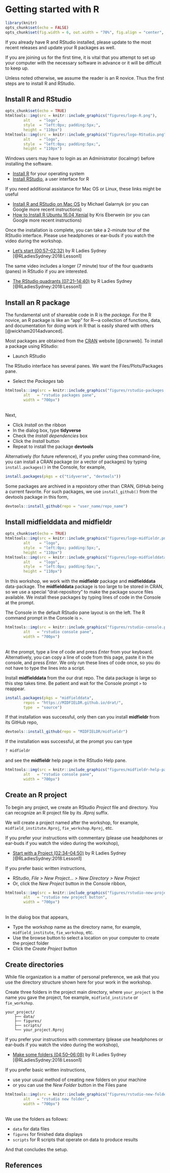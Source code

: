 # Getting started with R {#getting-started}

<!-- This file is included in the book only if it is listed in the _bookdown.yml file. -->

```r
library(knitr)
opts_chunk$set(echo = FALSE)
opts_chunk$set(fig.width = 6, out.width = "70%", fig.align = "center", fig.asp = 0.618, comment = "#>")
```

If you already have R and RStudio installed, please update to the most recent releases and update your R packages as well.

If you are joining us for the first time, it is vital that you attempt to set up your computer with the necessary software in advance or it will be difficult to keep up. 

Unless noted otherwise, we assume the reader is an R novice. Thus the first steps are to install R and RStudio. 






## Install R and RStudio {#install-R-and-RStudio}

```r
opts_chunk$set(echo = TRUE)
htmltools::img(src = knitr::include_graphics("figures/logo-R.png"), 
        alt    = "logo", 
        style  = "left:0px; padding:5px;", 
        height = "110px")
htmltools::img(src = knitr::include_graphics("figures/logo-RStudio.png"), 
        alt    = "logo", 
        style  = "left:0px; padding:5px;", 
        height = "110px")
```


Windows users may have to login as an Administrator (localmgr) before installing the software. 

- [Install R](https://cloud.r-project.org){target="_blank"} for your operating system  
- [Install RStudio](https://www.rstudio.com/products/rstudio/#Desktop){target="_blank"}, a user interface for R  

 

If you need additional assistance for Mac OS or Linux, these links might be useful 

- [Install R and RStudio on Mac OS](https://medium.com/@GalarnykMichael/install-r-and-rstudio-on-mac-e911606ce4f4{target="_blank"}) by Michael Galarnyk (or you can Google more recent instructions)    
- [How to Install R Ubuntu 16.04 Xenial](https://www.datascienceriot.com//r/install-ubuntu16/){target="_blank"} by Kris Eberwein (or you can Google more recent instructions)  

Once the installation is complete, you can take a 2-minute tour of the RStudio interface. Please use headphones or ear-buds if you watch the video during the workshop. 

- [Let's start (00:57--02:32)](https://www.youtube.com/embed/kfcX5DEMAp4?start=57&end=152){target="_blank"} by R Ladies Sydney [@RLadiesSydney:2018:Lesson1]   

The same video includes a longer (7 minute) tour of the four quadrants (panes) in RStudio if you are interested. 

- [The RStudio quadrants (07:21--14:40)](https://www.youtube.com/embed/kfcX5DEMAp4?start=441&end=880){target="_blank"} by R Ladies Sydney [@RLadiesSydney:2018:Lesson1] 









## Install an R package {#install-an-r-package}

The fundamental unit of shareable code in R is the *package.* For the R novice, an R package is like an "app" for R---a collection of functions, data, and documentation for doing work in R that is easily shared with others  [@wickham2014advanced]. 

Most packages are obtained from the [CRAN](https://cran.r-project.org/){target="_blank"} website [@cranweb]. To install a package using RStudio:

- Launch RStudio 

The RStudio interface has several panes. We want the Files/Plots/Packages pane. 

- Select the *Packages*  tab  

```r
htmltools::img(src = knitr::include_graphics("figures/rstudio-packages.png"), 
        alt   = "rstudio packages pane", 
        width = "700px")
```

<br>
Next, 

- Click *Install* on the ribbon 
- In the dialog box, type **tidyverse**   
- Check the *Install dependencies* box 
- Click the  *Install* button 
- Repeat to install the package **devtools** 


Alternatively (for future reference), if you prefer using thea command-line, you can install a CRAN package (or a vector of packages) by typing  `install.packages()` in the Console, for example, 

```r
install.packages(pkgs = c("tidyverse", "devtools"))
```

Some packages are archived in a repoistory other than CRAN, GitHub being a current favorite. For such packages, we use `install_github()` from the devtools package in this form, 


```r
devtools::install_github(repo = "user_name/repo_name") 
```





## Install midfielddata and midfieldr {#install-midfieldr}

```r
opts_chunk$set(echo = TRUE)
htmltools::img(src = knitr::include_graphics("figures/logo-midfieldr.png"), 
        alt    = "logo", 
        style  = "left:0px; padding:5px;", 
        height = "110px")
htmltools::img(src = knitr::include_graphics("figures/logo-midfielddata.png"), 
        alt    = "logo", 
        style  = "left:0px; padding:5px;", 
        height = "110px")
```


In this workshop, we work with the **midfieldr** package and  **midfielddata** data-package. The **midfielddata** package is too large to be stored in CRAN, so we use a special "drat-repository" to make the package source files available. We install these packages by typing lines of code in the Console at the prompt. 


The Console in the default RStudio pane layout is on the left.  The R command prompt in the Console is `>`. 

```r
htmltools::img(src = knitr::include_graphics("figures/rstudio-console.png"), 
        alt   = "rstudio console pane", 
        width = "700px")
```

<br>
At the prompt, type a line of code and press *Enter* from your keyboard. Alternatively, you can copy a line of code from this page, paste it in the console, and press *Enter*. We only run these lines of code once, so you do not have to type the lines into a script. 

Install **midfielddata** from the our drat repo. The data package is large so this step takes time. Be patient and wait for the Console prompt `>` to reappear.  

```r
install.packages(pkgs = "midfielddata", 
        repos = "https://MIDFIELDR.github.io/drat/", 
        type  = "source")
```

If that installation was successful, only then can you install **midfieldr** from its GitHub repo, 

```r
devtools::install_github(repo = "MIDFIELDR/midfieldr") 
```

If the installation was successful, at the prompt you can type 

```r
? midfieldr
```
and see the **midfieldr** help page in the RStudio Help pane. 

```r
htmltools::img(src = knitr::include_graphics("figures/midfieldr-help-page.png"), 
        alt   = "rstudio console pane", 
        width = "700px")
```




## Create an R project {#create-an-r-project}

To begin any project, we create an RStudio *Project* file and directory. You can recognize an R project file by its *.Rproj* suffix. 

We will create a project named after the workshop, for example, `midfield_institute.Rproj`, `fie_workshop.Rproj`, etc. 

If you prefer your instructions with commentary (please use headphones or ear-buds if you watch the video during the workshop), 

- [Start with a Project (02:34--04:50)](https://www.youtube.com/embed/kfcX5DEMAp4?start=154&end=290){target="_blank"} by R Ladies Sydney [@RLadiesSydney:2018:Lesson1] 


If you prefer basic written instructions, 

- RStudio, *File &gt; New Project... &gt; New Directory &gt; New Project* 
- Or, click the *New Project* button in the Console ribbon, 


```r
htmltools::img(src = knitr::include_graphics("figures/rstudio-new-project.png"), 
        alt   = "rstudio new project button", 
        width = "700px")
```

<br>
In the dialog box that appears, 
  
- Type the workshop name as the directory name, for example, `midfield_institute`,  `fie_workshop`, etc.  
- Use the browse button to select a location on your computer to create the project  folder  
- Click the *Create Project* button  
 




## Create directories {#create-directories}

While file organization is a matter of personal preference, we ask that you use the directory structure shown here for your work in the workshop. 

Create three folders in the project main directory, where  `your_project` is the name you gave the project, foe example, `midfield_institute` or `fie_workshop`.

<pre><code class=""><span class="line">your_project/
</span><span class="line">    ├── data/
</span><span class="line">    ├── figures/
</span><span class="line">    ├── scripts/
</span><span class="line">    └── your_project.Rproj</span></code></pre>


If you prefer your instructions with commentary  (please use headphones or ear-buds if you watch the video during the workshop),  

- [Make some folders  (04:50--06:08)](https://www.youtube.com/embed/kfcX5DEMAp4?start=290&end=368){target="_blank"} by R Ladies Sydney [@RLadiesSydney:2018:Lesson1] 

If you prefer basic written instructions, 

- use your usual method of creating new folders on your machine 
- or you can use the *New Folder* button in the Files pane 

```r
htmltools::img(src = knitr::include_graphics("figures/rstudio-new-folder.png"), 
        alt   = "rstudio new folder", 
        width = "700px")
```

<br>
We use the folders as follows: 

- `data` for data files 
- `figures` for finished data displays  
- `scripts` for R scripts that operate on data to produce results  




And that concludes the setup. 





## References {-}

<div id="refs"></div>


